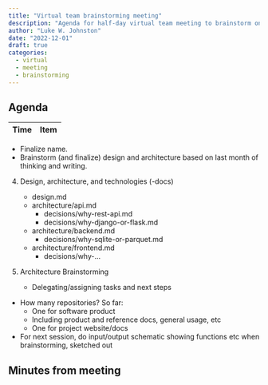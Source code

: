 ```yaml
---
title: "Virtual team brainstorming meeting"
description: "Agenda for half-day virtual team meeting to brainstorm on the project"
author: "Luke W. Johnston"
date: "2022-12-01"
draft: true
categories:
  - virtual
  - meeting
  - brainstorming
---
```


## Agenda

| Time | Item |
|------|------|

-   Finalize name.
-   Brainstorm (and finalize) design and architecture based on last
    month of thinking and writing.

4.  Design, architecture, and technologies (-docs)

    -   design.md
    -   architecture/api.md
        -   decisions/why-rest-api.md
        -   decisions/why-django-or-flask.md
    -   architecture/backend.md
        -   decisions/why-sqlite-or-parquet.md
    -   architecture/frontend.md
        -   decisions/why-...

5.  Architecture Brainstorming

    -   Delegating/assigning tasks and next steps

-   How many repositories? So far:
    -   One for software product
    -   Including product and reference docs, general usage, etc
    -   One for project website/docs
-   For next session, do input/output schematic showing functions etc
    when brainstorming, sketched out

## Minutes from meeting
